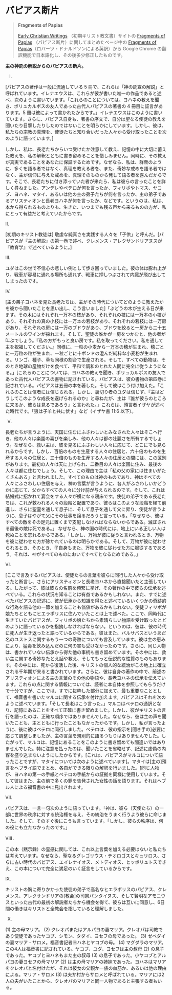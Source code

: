 # パピアス断片

> **Fragments of Papias**
>
> [Early Christian Writings](https://www.earlychristianwritings.com) （初期キリスト教文書）サイトの [Fragments of Papias](https://www.earlychristianwritings.com/papias.html) （パピアス断片）に関してまとめたページ中の [Fragments of Papias](https://www.earlychristianwritings.com/text/papias.html)（ロバーツ・ドナルドソンによる英訳）から Google Chrome の翻訳機能で日本語化し、その後多少修正したものです。

**主の神託の解説からのパピアスの断片。**

I.

\[パピアスの著作は一般に流通している 5 冊で、これらは「神の託宣の解説」と呼ばれています。イレナエウスは、これらが彼が書いた唯一の作品であると述べ、次のように書いています。「これらのことについては、ヨハネの教えを聞き、ポリュカルポスの友人であった古代人パピアスの著書の 4 冊目に証言があります。5 冊は彼によって書かれたからです。」イレナエウスはこのように書いています。さらに、パピアス自身も、著書の序文で、自分は聖なる使徒の教えを聞いたり目撃したりしたのではないことを明らかにしています。しかし、彼は、私たちの宗教の真理を、使徒たちと知り合いだった人々から受け取ったことを次のように語っています。\]

しかし、私は、長老たちからいつ受けたか注意して教え、記憶の中に大切に蓄えた教えを、私の解釈とともに書き留めることを惜しみません。同時に、その教えが真実であることをあなたに保証するためです。なぜなら、私は、群衆のように、多くを語る者ではなく、真理を教える者を、また、奇妙な戒めを語る者ではなく、主が信仰に与えた戒めを、真理そのものから発して語る者を喜んだからです。そこで、長老たちに付き添っていた者が来たら、私は彼らの言ったことを詳しく尋ねました。アンデレやペテロが何を言ったか、フィリポやトマス、ヤコブ、ヨハネ、マタイ、あるいは他の主の弟子たちが何を言ったか、主の弟子であるアリスティオンと長老ヨハネが何を言ったか、などです。というのは、私は、本から得られるものよりも、生きた、いつまでも残る声から来るものの方が、私にとって有益だと考えていたからです。

II\.

\[初期のキリスト教徒は\] 敬虔な純真さを実践する人々を「子供」と呼んだ。\[パピアスが『主の解説』の第一巻で述べ、クレメンス・アレクサンドリアヌスが『教育学』で述べているように。\]

III\.

ユダはこの世で不信心の悲しい例として歩き回っていました。彼の体は膨れ上がり、戦車が容易に通れる場所も通れず、戦車に押しつぶされて内臓が飛び出してしまったのです。

IV\.

\[主の弟子ヨハネを見た長老たちは、主がその時代についてどのように教えたかを彼から聞いたことを思い出し、こう言いました\]「ぶどうの木が生える日が来ます。その木にはそれぞれ一万本の枝があり、それぞれの枝には一万本の小枝があり、それぞれの真の小枝には一万本の若枝があり、それぞれの若枝には一万房があり、それぞれの房には一万のブドウがあり、ブドウを絞ると一房から二十五メートルのワインが採れます。そして、聖徒の誰かが一房をつかむと、他の者が叫ぶでしょう。『私の方がもっと良い房です。私を取ってください。私を通して主を祝福してください。』同様に、一粒の小麦から一万本の穂が生まれ、穂ごとに一万粒の粒が生まれ、一粒ごとに十ポンドの澄んだ純粋な小麦粉が生まれる。リンゴ、種子、草も同様の割合で生産される。そして、すべての動物は、そのとき地球の産物だけを食べて、平和で調和のとれた人間に完全に従うようになる。」\[これらのことについては、ヨハネの教えを聞き、ポリュカルポスの友人であった古代人パピアスの書物に記されている。パピアスは、彼の書物の第四巻に記されている。パピアスは五冊の本を著した。そして彼はこう付け加えた。「これらのことは信者には信じられる。しかし、裏切り者のユダは信じず、『主はどうしてこのような成長を遂げられるのか』と尋ねたが、主は『誰が彼らのところに来るか、彼らは見るであろう』と言われた。」これらは、預言者イザヤが述べた時代です。「狼は子羊と共に伏す」など（イザヤ書 11:6 以下）。

V.

長老たちが言うように、天国に住むにふさわしいとみなされた人々はそこへ行き、他の人々は楽園の喜びを楽しみ、他の人々は都の壮麗さを所有するでしょう。なぜなら、救い主は、彼を見るにふさわしい人々に応じて、どこにでも見られるからです。しかし、百倍のものを生産する人々の住居と、六十倍のものを生産する人々の住居と、三十倍のものを生産する人々の住居との間には、この区別があります。最初の人々は天に上げられ、二番目の人々は楽園に住み、最後の人々は都に住むでしょう。そして、この理由で主は「私の父の家には住まいがたくさんある」と言われました。すべてのものは神のものであり、神はすべての人々にふさわしい住居を与え、神の言葉が言うように、各人がふさわしいかどうかに応じて、父からすべての人々に分け前が与えられるのです。そして、これは結婚式に招かれて宴会をする人々が横になる寝床です。使徒の弟子である長老たちは、これが救われる人々の段階と配置であり、彼らはこのような段階を経て前進し、さらに聖霊を通して息子に、そして息子を通して父に昇り、使徒が言うように、息子はやがて父にその仕事を譲るだろうと言っている。「なぜなら、彼はすべての敵をその足元に置くまで支配しなければならないからである。滅ぼされる最後の敵は死である。」 なぜなら、神の国の時代には、地上にいる正しい人は死ぬことを忘れるからである。「しかし、万物が彼に従うと言われるとき、万物を彼に従わせた方が除かれているのは明らかである。そして、万物が彼に従わせられるとき、そのとき、子自身もまた、万物を彼に従わせた方に服従するであろう。それは、神がすべてのものにおいてすべてとなるためである。」

VI\.

\[ここで言及するパピアスは、使徒たちの言葉を彼らに同行した人々から受け取ったと断言し、さらにアリスティオンと長老ヨハネから直接聞いたと主張している。したがって、彼は彼らの名前を頻繁に挙げ、その著作の中で彼らの伝承を述べている。これらの状況を知ることは有益であるかもしれない。また、すでに述べたパピアスの記述に、彼が伝承から知識を得たと述べているいくつかの奇跡的な行為を語る他の一節を加えることも価値があるかもしれない。使徒フィリポが娘たちとともにヒエラポリスに住んでいたことは上で述べた。ここで、同時代に生きていたパピアスが、フィリポの娘たちから素晴らしい物語を受け取ったとどのように語っているかを指摘しなければならない。というのは、彼は、彼の時代に死人が生き返ったと語っているからである。彼はまた、バルサバスというあだ名のユストスに関するもう一つの奇跡についても言及しています。彼は主の恵みにより、猛毒を飲み込んだのに何の害も受けなかったのです。さらに、同じ人物は、書かれていない伝承から得た他の事柄も書き留めています。その中には、救い主に関する奇妙なたとえ話や教え、そしてもっと伝説的な性質のものもあります。その中には、死から復活した後、キリストの個人的な統治がこの地上に確立される千年期が来ると書かれています。さらに、彼は自身の著作の中で、前述のアリスティオンによる主の言葉のその他の物語や、長老ヨハネの伝承を伝えています。これらの点に関する情報については、読者に本自体を参照してもらうだけで十分ですが、ここでは、すでに抜粋した部分に加えて、最も重要なこととして、福音書を書いたマルコに関する伝承を付け加えます。パピアスはそれを次のように述べています。「そして長老はこう言った。」マルコはペテロの通訳となり、記憶にあることをすべて正確に書き留めました。しかし、彼がキリストの言行を語ったのは、正確な順序ではありませんでした。なぜなら、彼は主の声を聞いたことも、主とともに行ったこともなかったからです。しかし、私が言ったように、後に彼はペテロに同行しました。ペテロは、彼の指示を\[聞き手の\]必要に応じて調整しましたが、主の言葉を規則的に語るつもりはありませんでした。したがって、マルコは、記憶にあることをこのように書き留めても間違いではありませんでした。特に注意を払ったのは、聞いたことを省略せず、記述に虚偽の内容を盛り込まないようにしたからです。\[これは、パピアスがマルコについて語ったことですが、マタイについては次のように述べています\]。マタイは\[主の\]預言をヘブライ語でまとめ、各自ができる限りの解釈を行いました。\[同じ人物が、ヨハネの第一の手紙とペテロの手紙からの証拠を同様に使用しています。そして彼はまた、主の前で多くの罪を告発された女性の話を語ります。それはヘブル人による福音書の中に見出されます。

VII\.

パピアスは、一言一句次のように語っています。「神は、彼ら（天使たち）の一部に世界の秩序に対する統治権を与え、その統治をうまく行うよう彼らに命じました。そして、そのすぐ後にこうも言っています。「しかし、彼らの秩序は、何の役にも立たなかったのです。」

VIII．

この本（黙示録）の霊感に関しては、これ以上言葉を加える必要はないと私たちは考えています。なぜなら、聖なるグレゴリウス・テオロゴスとキュリロス、さらに古い時代のパピアス、エイレナイオス、メトディオス、ヒッポリュトスでさえ、この本について完全に満足のいく証言をしているからです。

IX\.

キリストの胸に寄りかかった使徒の弟子で高名なヒエラポリスのパピアス、クレメンス、アレクサンドリアの\[教会\]の司祭パンタイヌス、そして賢明なアモニウスといった古代の最初の解説者たちから機会を得て、彼らは互いに同意し、6日間の働きはキリストと全教会を指していると理解しました。

X.

\(1\) 主の母マリア。 (2) クレオパまたはアルパヨの妻マリア。クレオパは司教であり使徒であったヤコブ、シモン、タダイ、ヨセフの母であった。 (3) ゼベダイの妻マリア・サロメ。福音書記者ヨハネとヤコブの母。 (4) マグダラのマリア。この4人は福音書に記されている。ヤコブ、ユダ、ヨセフは主の叔母 (2) の息子であった。ヤコブとヨハネもまた主の叔母 (3) の息子であった。小ヤコブとアルパヨの妻ヨセフの母マリア (2) は主の母マリアの姉妹であった。ヨハネはマリアをクレオパと名付けたが、それは彼女の父親か一族の血筋か、あるいは他の理由による。マリア・サロメ (3) は夫か村からサロメと呼ばれている。マリアには2人の夫がいたことから、クレオパのマリアと同一人物であると主張する者もいる。
